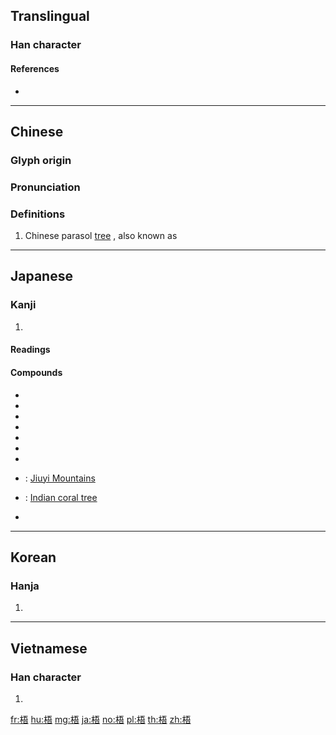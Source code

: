 ==Translingual==

===Han character===
{{Han char|rn=75|rad=木|as=07|sn=11|four=41961|canj=DMMR|ids=⿰木吾}}

====References====
* {{Han ref|kx=0530.110|dkj=14872|dj=0918.090|hdz=21211.020|uh=68A7|ud=26791|bh=B1EF|bd=45551}}

----

==Chinese==
{{zh-forms}}

===Glyph origin===
{{Han etym}}

===Pronunciation===
{{zh-pron
|m=wú,wù,yǔ
|c=ng4
|mc=y
|oc=y
|ma=
|cat=pn
}}

===Definitions===
{{zh-hanzi}}

# Chinese parasol [[tree]] {{gloss|{{taxlink|Firmiana platanifolia|species|noshow=1}}}}, also known as {{taxlink|Sterculia platanifolia|species|noshow=1}}

----

==Japanese==

===Kanji===
{{ja-kanji|grade=|rs=木07}}

# {{defn|lang=ja|sort=木07}}

====Readings====
{{ja-readings|goon=[[ぐ]] (gu)|kanon=[[ご]] (go)|kun=[[あおぎり]] (aogiri)}}

====Compounds====
{{der-top|Compounds}}
* {{ja-r|魁梧|かいご}}
* {{ja-r|梧下|ごか}}
* {{ja-r|梧窓漫筆|ごそうまんぴつ}}
* {{ja-r|梧桐|ごとう}}
* {{ja-r|梧右|ごゆう}}
* {{ja-r|梧葉|ごよう}}
* {{ja-r|蒼梧|そうご}}
* {{ja-r|蒼梧|^そうご}}: [[w:Jiuyi Mountains|Jiuyi Mountains]]
* {{ja-r|梯梧|でいご}}: [[Indian coral tree]]
* {{ja-r|碧梧|へきご}}
{{der-bottom}}

----

==Korean==

===Hanja===
{{ko-hanja|hangeul=오|eumhun=|rv=o|mr=o|y=o}}

# {{defn|lang=ko|sort=木07}}

----

==Vietnamese==

===Han character===
{{vi-hantu|[[ngô]]|rs=木07}}

# {{defn|lang=vi|sort=木07}}

[[fr:梧]]
[[hu:梧]]
[[mg:梧]]
[[ja:梧]]
[[no:梧]]
[[pl:梧]]
[[th:梧]]
[[zh:梧]]